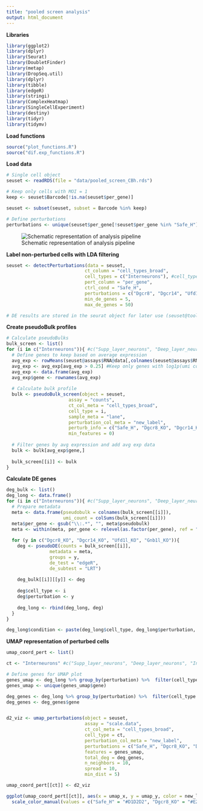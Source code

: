 ```yaml
---
title: "pooled screen analysis"
output: html_document
---
```


**Libraries**
```r
library(ggplot2)
library(dplyr)
library(Seurat)
library(DoubletFinder)
library(metap)
library(DropSeq.util)
library(dplyr)
library(tibble)
library(edgeR)
library(stringi)
library(ComplexHeatmap)
library(SingleCellExperiment)
library(destiny)
library(tidyr)
library(tidymv)
```


**Load functions**
```r
source("plot_functions.R")
source("dif.exp_functions.R")
```


**Load data**
```r
# Single cell object
seuset <- readRDS(file = "data/pooled_screen_CBh.rds")

# Keep only cells with MOI = 1
keep <- seuset$Barcode[!is.na(seuset$per_gene)]

seuset <- subset(seuset, subset = Barcode %in% keep)

# Define perturbations
perturbations <- unique(seuset$per_gene[!seuset$per_gene %in% "Safe_H"])

```

![Schematic representation of analysis pipeline](figures/analysis_schematics.png)


**Label non-perturbed cells with LDA filtering**
```r
seuset <- detectPerturbations(data = seuset,
                             ct_column = "cell_types_broad",
                             cell_types = c("Interneurons"), #cell_types = c("Supp_layer_neurons", "Deep_layer_neurons", "Interneurons", "Astrocytes", "Oligodendrocytes", "Microglia"),
                             pert_column = "per_gene",
                             ctrl_cond = "Safe_H",
                             perturbations = c("Dgcr8", "Dgcr14", "Ufd1l", "Gnb1l"), #perturbations = perturbations
                             min_de_genes = 5,
                             max_de_genes = 50)

# DE results are stored in the seurat object for later use (seuset@tools)
```


**Create pseudoBulk profiles**
```r
# Calculate pseudoBulks
bulk_screen <- list()
for (i in c("Interneurons")){ #c("Supp_layer_neurons", "Deep_layer_neurons", "Interneurons")
  # Define genes to keep based on average expression
  avg_exp <- rowMeans(seuset@assays$RNA@data[,colnames(seuset@assays$RNA@data) %in% rownames(seuset@meta.data[seuset$cell_types_broad == i & seuset$per_gene == "Safe_H",])])
  avg_exp <- avg_exp[avg_exp > 0.25] #Keep only genes with log1p(umi count) > 0.25 in the control condition
  avg_exp <- data.frame(avg_exp)
  avg_exp$gene <- rownames(avg_exp)
  
  # Calculate bulk profile
  bulk <- pseudoBulk_screen(object = seuset,
                       assay = "counts",
                       ct_col_meta = "cell_types_broad",
                       cell_type = i,
                       sample_meta = "lane",
                       perturbation_col_meta = "new_label",
                       perturb_info = c("Safe_H", "Dgcr8_KO", "Dgcr14_KO", "Ufd1l_KO", "Gnb1l_KO"),
                       min_features = 0)
  
  # Filter genes by avg expression and add avg exp data
  bulk <- bulk[avg_exp$gene,]
  
  bulk_screen[[i]] <- bulk
}
```


**Calculate DE genes**
```r
deg_bulk <- list()
deg_long <- data.frame()
for (i in c("Interneurons")){ #c("Supp_layer_neurons", "Deep_layer_neurons", "Interneurons")
  # Prepare metadata
  meta <- data.frame(pseudobulk = colnames(bulk_screen[[i]]),
                     umi_count = colSums(bulk_screen[[i]]))
  meta$per_gene <- gsub("\\:.*", "", meta$pseudobulk)
  meta <- within(meta, per_gene <- relevel(as.factor(per_gene), ref = "Safe"))
  
  for (y in c("Dgcr8_KO", "Dgcr14_KO", "Ufd1l_KO", "Gnb1l_KO")){
    deg <- pseudoDE(counts = bulk_screen[[i]],
                metadata = meta,
                groups = y,
                de_test = "edgeR",
                de_subtest = "LRT")
    
    deg_bulk[[i]][[y]] <- deg
    
    deg$cell_type <- i
    deg$perturbation <- y
    
    deg_long <- rbind(deg_long, deg)
  }
}

deg_long$condition <- paste(deg_long$cell_type, deg_long$perturbation, sep = ":")
```


**UMAP representation of perturbed cells**
```r
umap_coord_pert <- list()

ct <- "Interneurons" #c("Supp_layer_neurons", "Deep_layer_neurons", "Interneurons")

# Define genes for UMAP plot
genes_umap <- deg_long %>% group_by(perturbation) %>%  filter(cell_type == ct & logFC > 0.5 & FDR < 0.05) %>% top_n(-20, FDR)
genes_umap <- unique(genes_umap$gene)

deg_genes <- deg_long %>% group_by(perturbation) %>%  filter(cell_type == ct & abs(logFC) > 0.5 & FDR < 0.05)
deg_genes <- deg_genes$gene 


d2_viz <- umap_perturbations(object = seuset,
                             assay = "scale.data",
                             ct_col_meta = "cell_types_broad",
                             cell_type = ct,
                             perturbation_col_meta = "new_label",
                             perturbations = c("Safe_H", "Dgcr8_KO", "Dgcr14_KO", "Ufd1l_KO", "Gnb1l_KO"),
                             features = genes_umap,
                             total_deg = deg_genes, 
                             n_neighbors = 10,
                             spread = 10,
                             min_dist = 5)

umap_coord_pert[[ct]] <- d2_viz

ggplot(umap_coord_pert[[ct]], aes(x = umap_x, y = umap_y, color = new_label)) + geom_point() + plot_def_no_axis() +
  scale_color_manual(values = c("Safe_H" = "#D1D2D2", "Dgcr8_KO" = "#E2485F", "Dgcr14_KO" = "#437DB8", "Ufd1l_KO" = "#882E76", "Gnb1l_KO" = "#F8B650"))
```

